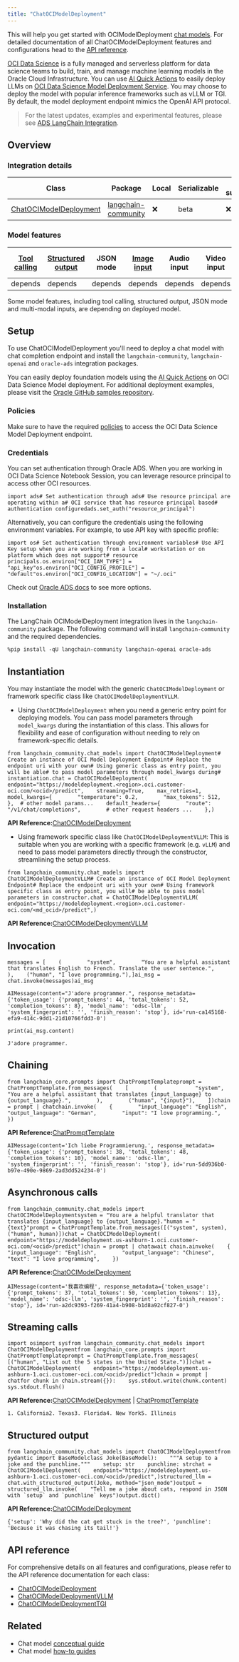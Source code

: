 ```yaml
---
title: "ChatOCIModelDeployment"
---
```


This will help you get started with OCIModelDeployment [chat models](/src/oss/concepts/chat_models). For detailed documentation of all ChatOCIModelDeployment features and configurations head to the [API reference](https://python.langchain.com/api_reference/community/chat_models/langchain_community.chat_models.oci_data_science.ChatOCIModelDeployment.html).

[OCI Data Science](https://docs.oracle.com/en-us/iaas/data-science/using/home.htm) is a fully managed and serverless platform for data science teams to build, train, and manage machine learning models in the Oracle Cloud Infrastructure. You can use [AI Quick Actions](https://blogs.oracle.com/ai-and-datascience/post/ai-quick-actions-in-oci-data-science) to easily deploy LLMs on [OCI Data Science Model Deployment Service](https://docs.oracle.com/en-us/iaas/data-science/using/model-dep-about.htm). You may choose to deploy the model with popular inference frameworks such as vLLM or TGI. By default, the model deployment endpoint mimics the OpenAI API protocol.

> For the latest updates, examples and experimental features, please see [ADS LangChain Integration](https://accelerated-data-science.readthedocs.io/en/latest/user_guide/large_language_model/langchain_models.html).

## Overview

### Integration details

| Class                                                                                                                                                                   | Package                                                                                | Local | Serializable | JS support | Package downloads                                                                                | Package latest                                                                                |
| ----------------------------------------------------------------------------------------------------------------------------------------------------------------------- | -------------------------------------------------------------------------------------- | ----- | ------------ | ---------- | ------------------------------------------------------------------------------------------------ | --------------------------------------------------------------------------------------------- |
| [ChatOCIModelDeployment](https://python.langchain.com/api_reference/community/chat_models/langchain_community.chat_models.oci_data_science.ChatOCIModelDeployment.html) | [langchain-community](https://python.langchain.com/api_reference/community/index.html) | ❌     | beta         | ❌          | ![PyPI - Downloads](/images/oss/integrations/chat/oci_data_science/pypi/dm/langchain-community) | ![PyPI - Version](/images/oss/integrations/chat/oci_data_science/pypi/v/langchain-community) |

### Model features

| [Tool calling](/src/oss/how_to/tool_calling) | [Structured output](/src/oss/how_to/structured_output) | JSON mode | [Image input](/src/oss/how_to/multimodal_inputs) | Audio input | Video input | [Token-level streaming](/src/oss/how_to/chat_streaming) | Native async | [Token usage](/src/oss/how_to/chat_token_usage_tracking) | [Logprobs](/src/oss/how_to/logprobs) |
| ------------------------------------------ | ---------------------------------------------------- | --------- | ---------------------------------------------- | ----------- | ----------- | ----------------------------------------------------- | ------------ | ------------------------------------------------------ | ---------------------------------- |
| depends                                    | depends                                              | depends   | depends                                        | depends     | depends     | ✅                                                     | ✅            | ✅                                                      | ✅                                  |

Some model features, including tool calling, structured output, JSON mode and multi-modal inputs, are depending on deployed model.

## Setup

To use ChatOCIModelDeployment you'll need to deploy a chat model with chat completion endpoint and install the `langchain-community`, `langchain-openai` and `oracle-ads` integration packages.

You can easily deploy foundation models using the [AI Quick Actions](https://github.com/oracle-samples/oci-data-science-ai-samples/blob/main/ai-quick-actions/model-deployment-tips.md) on OCI Data Science Model deployment. For additional deployment examples, please visit the [Oracle GitHub samples repository](https://github.com/oracle-samples/oci-data-science-ai-samples/tree/main/ai-quick-actions).

### Policies

Make sure to have the required [policies](https://docs.oracle.com/en-us/iaas/data-science/using/model-dep-policies-auth.htm#model_dep_policies_auth__predict-endpoint) to access the OCI Data Science Model Deployment endpoint.

### Credentials

You can set authentication through Oracle ADS. When you are working in OCI Data Science Notebook Session, you can leverage resource principal to access other OCI resources.

```
import ads# Set authentication through ads# Use resource principal are operating within a# OCI service that has resource principal based# authentication configuredads.set_auth("resource_principal")
```

Alternatively, you can configure the credentials using the following environment variables. For example, to use API key with specific profile:

```
import os# Set authentication through environment variables# Use API Key setup when you are working from a local# workstation or on platform which does not support# resource principals.os.environ["OCI_IAM_TYPE"] = "api_key"os.environ["OCI_CONFIG_PROFILE"] = "default"os.environ["OCI_CONFIG_LOCATION"] = "~/.oci"
```

Check out [Oracle ADS docs](https://accelerated-data-science.readthedocs.io/en/latest/user_guide/cli/authentication.html) to see more options.

### Installation

The LangChain OCIModelDeployment integration lives in the `langchain-community` package. The following command will install `langchain-community` and the required dependencies.

```
%pip install -qU langchain-community langchain-openai oracle-ads
```

## Instantiation

You may instantiate the model with the generic `ChatOCIModelDeployment` or framework specific class like `ChatOCIModelDeploymentVLLM`.

* Using `ChatOCIModelDeployment` when you need a generic entry point for deploying models. You can pass model parameters through `model_kwargs` during the instantiation of this class. This allows for flexibility and ease of configuration without needing to rely on framework-specific details.

```
from langchain_community.chat_models import ChatOCIModelDeployment# Create an instance of OCI Model Deployment Endpoint# Replace the endpoint uri with your own# Using generic class as entry point, you will be able# to pass model parameters through model_kwargs during# instantiation.chat = ChatOCIModelDeployment(    endpoint="https://modeldeployment.<region>.oci.customer-oci.com/<ocid>/predict",    streaming=True,    max_retries=1,    model_kwargs={        "temperature": 0.2,        "max_tokens": 512,    },  # other model params...    default_headers={        "route": "/v1/chat/completions",        # other request headers ...    },)
```

**API Reference:**[ChatOCIModelDeployment](https://python.langchain.com/api_reference/community/chat_models/langchain_community.chat_models.oci_data_science.ChatOCIModelDeployment.html)

* Using framework specific class like `ChatOCIModelDeploymentVLLM`: This is suitable when you are working with a specific framework (e.g. `vLLM`) and need to pass model parameters directly through the constructor, streamlining the setup process.

```
from langchain_community.chat_models import ChatOCIModelDeploymentVLLM# Create an instance of OCI Model Deployment Endpoint# Replace the endpoint uri with your own# Using framework specific class as entry point, you will# be able to pass model parameters in constructor.chat = ChatOCIModelDeploymentVLLM(    endpoint="https://modeldeployment.<region>.oci.customer-oci.com/<md_ocid>/predict",)
```

**API Reference:**[ChatOCIModelDeploymentVLLM](https://python.langchain.com/api_reference/community/chat_models/langchain_community.chat_models.oci_data_science.ChatOCIModelDeploymentVLLM.html)

## Invocation

```
messages = [    (        "system",        "You are a helpful assistant that translates English to French. Translate the user sentence.",    ),    ("human", "I love programming."),]ai_msg = chat.invoke(messages)ai_msg
```

```
AIMessage(content="J'adore programmer.", response_metadata={'token_usage': {'prompt_tokens': 44, 'total_tokens': 52, 'completion_tokens': 8}, 'model_name': 'odsc-llm', 'system_fingerprint': '', 'finish_reason': 'stop'}, id='run-ca145168-efa9-414c-9dd1-21d10766fdd3-0')
```

```
print(ai_msg.content)
```

```
J'adore programmer.
```

## Chaining

```
from langchain_core.prompts import ChatPromptTemplateprompt = ChatPromptTemplate.from_messages(    [        (            "system",            "You are a helpful assistant that translates {input_language} to {output_language}.",        ),        ("human", "{input}"),    ])chain = prompt | chatchain.invoke(    {        "input_language": "English",        "output_language": "German",        "input": "I love programming.",    })
```

**API Reference:**[ChatPromptTemplate](https://python.langchain.com/api_reference/core/prompts/langchain_core.prompts.chat.ChatPromptTemplate.html)

```
AIMessage(content='Ich liebe Programmierung.', response_metadata={'token_usage': {'prompt_tokens': 38, 'total_tokens': 48, 'completion_tokens': 10}, 'model_name': 'odsc-llm', 'system_fingerprint': '', 'finish_reason': 'stop'}, id='run-5dd936b0-b97e-490e-9869-2ad3dd524234-0')
```

## Asynchronous calls

```
from langchain_community.chat_models import ChatOCIModelDeploymentsystem = "You are a helpful translator that translates {input_language} to {output_language}."human = "{text}"prompt = ChatPromptTemplate.from_messages([("system", system), ("human", human)])chat = ChatOCIModelDeployment(    endpoint="https://modeldeployment.us-ashburn-1.oci.customer-oci.com/<ocid>/predict")chain = prompt | chatawait chain.ainvoke(    {        "input_language": "English",        "output_language": "Chinese",        "text": "I love programming",    })
```

**API Reference:**[ChatOCIModelDeployment](https://python.langchain.com/api_reference/community/chat_models/langchain_community.chat_models.oci_data_science.ChatOCIModelDeployment.html)

```
AIMessage(content='我喜欢编程', response_metadata={'token_usage': {'prompt_tokens': 37, 'total_tokens': 50, 'completion_tokens': 13}, 'model_name': 'odsc-llm', 'system_fingerprint': '', 'finish_reason': 'stop'}, id='run-a2dc9393-f269-41a4-b908-b1d8a92cf827-0')
```

## Streaming calls

```
import osimport sysfrom langchain_community.chat_models import ChatOCIModelDeploymentfrom langchain_core.prompts import ChatPromptTemplateprompt = ChatPromptTemplate.from_messages(    [("human", "List out the 5 states in the United State.")])chat = ChatOCIModelDeployment(    endpoint="https://modeldeployment.us-ashburn-1.oci.customer-oci.com/<ocid>/predict")chain = prompt | chatfor chunk in chain.stream({}):    sys.stdout.write(chunk.content)    sys.stdout.flush()
```

**API Reference:**[ChatOCIModelDeployment](https://python.langchain.com/api_reference/community/chat_models/langchain_community.chat_models.oci_data_science.ChatOCIModelDeployment.html) | [ChatPromptTemplate](https://python.langchain.com/api_reference/core/prompts/langchain_core.prompts.chat.ChatPromptTemplate.html)

```
1. California2. Texas3. Florida4. New York5. Illinois
```

## Structured output

```
from langchain_community.chat_models import ChatOCIModelDeploymentfrom pydantic import BaseModelclass Joke(BaseModel):    """A setup to a joke and the punchline."""    setup: str    punchline: strchat = ChatOCIModelDeployment(    endpoint="https://modeldeployment.us-ashburn-1.oci.customer-oci.com/<ocid>/predict",)structured_llm = chat.with_structured_output(Joke, method="json_mode")output = structured_llm.invoke(    "Tell me a joke about cats, respond in JSON with `setup` and `punchline` keys")output.dict()
```

**API Reference:**[ChatOCIModelDeployment](https://python.langchain.com/api_reference/community/chat_models/langchain_community.chat_models.oci_data_science.ChatOCIModelDeployment.html)

```
{'setup': 'Why did the cat get stuck in the tree?', 'punchline': 'Because it was chasing its tail!'}
```

## API reference

For comprehensive details on all features and configurations, please refer to the API reference documentation for each class:

* [ChatOCIModelDeployment](https://python.langchain.com/api_reference/community/chat_models/langchain_community.chat_models.oci_data_science.ChatOCIModelDeployment.html)
* [ChatOCIModelDeploymentVLLM](https://python.langchain.com/api_reference/community/chat_models/langchain_community.chat_models.oci_data_science.ChatOCIModelDeploymentVLLM.html)
* [ChatOCIModelDeploymentTGI](https://python.langchain.com/api_reference/community/chat_models/langchain_community.chat_models.oci_data_science.ChatOCIModelDeploymentTGI.html)

## Related

* Chat model [conceptual guide](/src/oss/concepts/chat_models)
* Chat model [how-to guides](/src/oss/how_to/#chat-models)
